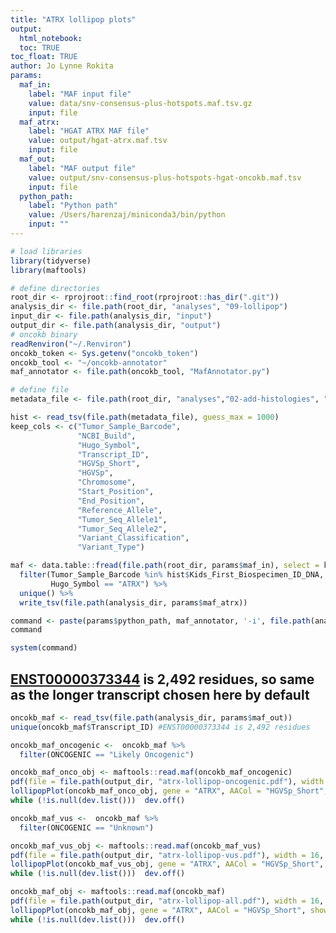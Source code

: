 ```yaml
---
title: "ATRX lollipop plots"
output: 
  html_notebook:
  toc: TRUE
toc_float: TRUE
author: Jo Lynne Rokita
params:
  maf_in:
    label: "MAF input file"
    value: data/snv-consensus-plus-hotspots.maf.tsv.gz
    input: file
  maf_atrx:
    label: "HGAT ATRX MAF file"
    value: output/hgat-atrx.maf.tsv
    input: file
  maf_out:
    label: "MAF output file"
    value: output/snv-consensus-plus-hotspots-hgat-oncokb.maf.tsv
    input: file
  python_path:
    label: "Python path"
    value: /Users/harenzaj/miniconda3/bin/python
    input: ""
---
```


```r
# load libraries
library(tidyverse)
library(maftools)

# define directories 
root_dir <- rprojroot::find_root(rprojroot::has_dir(".git"))
analysis_dir <- file.path(root_dir, "analyses", "09-lollipop")
input_dir <- file.path(analysis_dir, "input")
output_dir <- file.path(analysis_dir, "output")
# oncokb binary
readRenviron("~/.Renviron")
oncokb_token <- Sys.getenv("oncokb_token")
oncokb_tool <- "~/oncokb-annotator"
maf_annotator <- file.path(oncokb_tool, "MafAnnotator.py")

# define file
metadata_file <- file.path(root_dir, "analyses","02-add-histologies", "output", "stundon_hgat_updated_hist_alt.tsv")

```


```r
hist <- read_tsv(file.path(metadata_file), guess_max = 1000)
keep_cols <- c("Tumor_Sample_Barcode",
               "NCBI_Build",
               "Hugo_Symbol",
               "Transcript_ID",
               "HGVSp_Short",
               "HGVSp",
               "Chromosome", 
               "Start_Position", 
               "End_Position", 
               "Reference_Allele", 
               "Tumor_Seq_Allele1",
               "Tumor_Seq_Allele2", 
               "Variant_Classification", 
               "Variant_Type")

maf <- data.table::fread(file.path(root_dir, params$maf_in), select = keep_cols, data.table = F) %>%
  filter(Tumor_Sample_Barcode %in% hist$Kids_First_Biospecimen_ID_DNA,
         Hugo_Symbol == "ATRX") %>%
  unique() %>%
  write_tsv(file.path(analysis_dir, params$maf_atrx))
```

```r
command <- paste(params$python_path, maf_annotator, '-i', file.path(analysis_dir, params$maf_atrx), '-o', file.path(analysis_dir, params$maf_out), '-b', oncokb_token, '-q hgvsp_short', '-r GRCh38')
command

system(command)
```

## [ENST00000373344](https://useast.ensembl.org/Homo_sapiens/Transcript/Summary?g=ENSG00000085224;r=X:77504880-77786216;t=ENST00000373344) is 2,492 residues, so same as the longer transcript chosen here by default

```r
oncokb_maf <- read_tsv(file.path(analysis_dir, params$maf_out))
unique(oncokb_maf$Transcript_ID) #ENST00000373344 is 2,492 residues

oncokb_maf_oncogenic <-  oncokb_maf %>%
  filter(ONCOGENIC == "Likely Oncogenic")

oncokb_maf_onco_obj <- maftools::read.maf(oncokb_maf_oncogenic)
pdf(file = file.path(output_dir, "atrx-lollipop-oncogenic.pdf"), width = 16, height = 6)
lollipopPlot(oncokb_maf_onco_obj, gene = "ATRX", AACol = "HGVSp_Short", showDomainLabel = FALSE, repel = TRUE, labPosAngle = 90, labelPos = "all", legendTxtSize = 1, showMutationRate = FALSE)
while (!is.null(dev.list()))  dev.off()

oncokb_maf_vus <-  oncokb_maf %>%
  filter(ONCOGENIC == "Unknown")

oncokb_maf_vus_obj <- maftools::read.maf(oncokb_maf_vus)
pdf(file = file.path(output_dir, "atrx-lollipop-vus.pdf"), width = 16, height = 6)
lollipopPlot(oncokb_maf_vus_obj, gene = "ATRX", AACol = "HGVSp_Short", showDomainLabel = FALSE, repel = TRUE, labPosAngle = 90, labelPos = "all", legendTxtSize = 1, showMutationRate = FALSE)
while (!is.null(dev.list()))  dev.off()

oncokb_maf_obj <- maftools::read.maf(oncokb_maf)
pdf(file = file.path(output_dir, "atrx-lollipop-all.pdf"), width = 16, height = 6)
lollipopPlot(oncokb_maf_obj, gene = "ATRX", AACol = "HGVSp_Short", showDomainLabel = FALSE, repel = TRUE, labPosAngle = 90, labelPos = "all", legendTxtSize = 1, showMutationRate = FALSE)
while (!is.null(dev.list()))  dev.off()

```



            